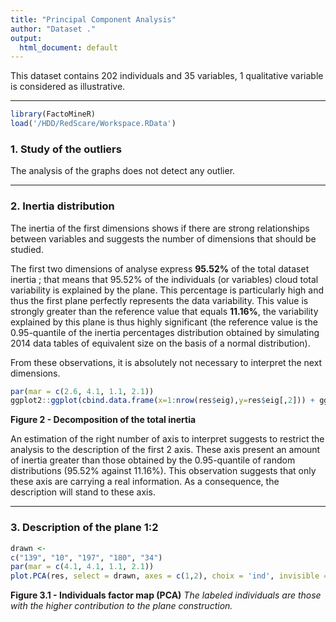 ```yaml
---
title: "Principal Component Analysis"
author: "Dataset ."
output:
  html_document: default
---
```

This dataset contains 202 individuals and 35 variables, 1 qualitative variable is considered as illustrative.

- - -

```r
library(FactoMineR)
load('/HDD/RedScare/Workspace.RData')
```
### 1. Study of the outliers
The analysis of the graphs does not detect any outlier.

- - -

### 2. Inertia distribution
The inertia of the first dimensions shows if there are strong relationships between variables and suggests the number of dimensions that should be studied.

The first two dimensions of analyse express **95.52%** of the total dataset inertia ; that means that 95.52% of the individuals (or variables) cloud total variability is explained by the plane.
This percentage is particularly high and thus the first plane perfectly represents the data variability.
This value is strongly greater than the reference value that equals **11.16%**, the variability explained by this plane is thus highly significant
(the reference value is the 0.95-quantile of the inertia percentages distribution obtained by simulating 2014 data tables of equivalent size on the basis of a normal distribution).

From these observations, it is absolutely not necessary to interpret the next dimensions.

```r
par(mar = c(2.6, 4.1, 1.1, 2.1))
ggplot2::ggplot(cbind.data.frame(x=1:nrow(res$eig),y=res$eig[,2])) + ggplot2::aes(x=x, y=y)+ ggplot2::geom_col(fill="blue") + ggplot2::xlab("Dimension") + ggplot2::ylab("Percentage of variance") + ggplot2::ggtitle("Decomposition of the total inertia") + ggplot2::theme_light() + ggplot2::theme(plot.title = ggplot2::element_text(hjust =0.5)) + ggplot2::scale_x_continuous(breaks=1:nrow(res$eig))
```

**Figure 2 - Decomposition of the total inertia**

An estimation of the right number of axis to interpret suggests to restrict the analysis to the description of the first 2 axis.
These axis present an amount of inertia greater than those obtained by the 0.95-quantile of random distributions (95.52% against 11.16%).
This observation suggests that only these axis are carrying a real information.
As a consequence, the description will stand to these axis.

- - -

### 3. Description of the plane 1:2

```r
drawn <-
c("139", "10", "197", "180", "34")
par(mar = c(4.1, 4.1, 1.1, 2.1))
plot.PCA(res, select = drawn, axes = c(1,2), choix = 'ind', invisible = 'quali', title = '', cex = cex)
```

**Figure 3.1 - Individuals factor map (PCA)**
*The labeled individuals are those with the higher contribution to the plane construction.*


